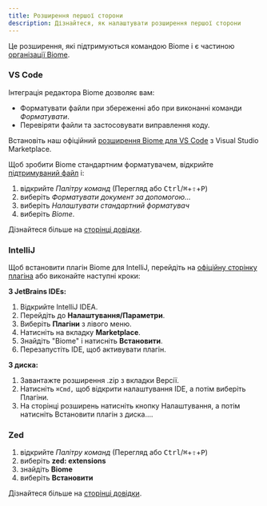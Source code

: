 ```yaml
---
title: Розширення першої сторони
description: Дізнайтеся, як налаштувати розширення першої сторони
---
```


Це розширення, які підтримуються командою Biome і є частиною [організації Biome](https://github.com/biomejs).

### VS Code

Інтеграція редактора Biome дозволяє вам:

* Форматувати файли при збереженні або при виконанні команди _Форматувати_.
* Перевіряти файли та застосовувати виправлення коду.

Встановіть наш офіційний [розширення Biome для VS Code](https://marketplace.visualstudio.com/items?itemName=biomejs.biome) з Visual Studio Marketplace.

Щоб зробити Biome стандартним форматувачем, відкрийте [підтримуваний файл](/internals/language-support/) і:

1. відкрийте *Палітру команд* (Перегляд або <kbd>Ctrl</kbd>/<kbd title="Cmd">⌘</kbd>+<kbd title="Shift">⇧</kbd>+<kbd>P</kbd>)
1. виберіть *Форматувати документ за допомогою...*
1. виберіть *Налаштувати стандартний форматувач*
1. виберіть *Biome*.

Дізнайтеся більше на [сторінці довідки](/reference/vscode).

### IntelliJ

Щоб встановити плагін Biome для IntelliJ, перейдіть на [офіційну сторінку плагіна](https://plugins.jetbrains.com/plugin/22761-biome) або виконайте наступні кроки:

**З JetBrains IDEs:**

1. Відкрийте IntelliJ IDEA.
2. Перейдіть до **Налаштування/Параметри**.
3. Виберіть **Плагіни** з лівого меню.
4. Натисніть на вкладку **Marketplace**.
5. Знайдіть "Biome" і натисніть **Встановити**.
6. Перезапустіть IDE, щоб активувати плагін.

**З диска:**

1. Завантажте розширення .zip з вкладки Версії.
2. Натисніть `⌘Сmd,` щоб відкрити налаштування IDE, а потім виберіть Плагіни.
3. На сторінці розширень натисніть кнопку Налаштування, а потім натисніть Встановити плагін з диска….

### Zed

1. відкрийте *Палітру команд* (Перегляд або <kbd>Ctrl</kbd>/<kbd title="Cmd">⌘</kbd>+<kbd title="Shift">⇧</kbd>+<kbd>P</kbd>)
2. виберіть **zed: extensions**
3. знайдіть **Biome**
4. виберіть **Встановити**

Дізнайтеся більше на [сторінці довідки](/reference/zed).

